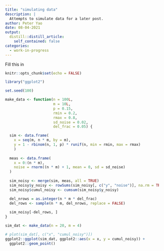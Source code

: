 ```yaml
---
title: "simulating data"
description: |
  Attempts to simulate data for a later post.
author: Peter Yao
date: 08-04-2021
output:
  distill::distill_article:
    self_contained: false
categories:
  - work-in-progress
---
```


Fill this in

```r
knitr::opts_chunk$set(echo = FALSE)
```

```r
library("ggplot2")
```


```r
set.seed(100)

make_data <- function(n = 100L,
                      m = 10L,
                      p = 0.15,
                      rmin = 0.2,
                      rmax = 0.8,
                      sd_noise = 0.02,
                      del_frac = 0.05) {

  sim <- data.frame(
    x = seq(m, n * m, by = m),
    y = 1 - rbinom(n, 1, p) * runif(n, min = rmin, max = rmax)
    )
  
  meas <- data.frame(
    x = 0:(n * m),
    noise = rnorm((n * m) + 1, mean = 0, sd = sd_noise)
  )
  
  sim_noisy <- merge(sim, meas, all = TRUE)
  sim_noisy$y_noisy <- rowSums(sim_noisy[, c("y", "noise")], na.rm = TRUE)
  sim_noisy$cumul_noisy <- cumsum(sim_noisy$y_noisy)

  del_nrows = as.integer(n * m * del_frac)
  del_rows <- sample(n * m, del_nrows, replace = FALSE)
  
  sim_noisy[-del_rows, ]
}

sim_dat <- make_data(n = 20, m = 4)

# plot(sim_dat[, c("x", "cumul_noisy")])
ggplot2::ggplot(sim_dat, ggplot2::aes(x = x, y = cumul_noisy)) +
  ggplot2::geom_point()
```
